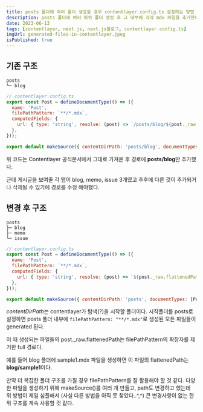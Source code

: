 ```yaml
---
title: posts 폴더에 여러 폴더 생성할 경우 contentlayer.config.ts 설정하는 방법
description: posts 폴더에 여러 하위 폴더 생성 후 그 내부에 각각 mdx 파일을 추가한다면, contentlayer.config.ts를 어떻게 설정해야할까?
date: 2023-06-13
tags: [contentlayer, next.js, next.js블로그, contentlayer.config.ts]
imgUrl: generated-files-in-contentlayer.jpeg
isPublished: true
---
```


## 기존 구조

```
posts
└─ blog
```

```js
// contentlayer.config.ts
export const Post = defineDocumentType(() => ({
  name: 'Post',
  filePathPattern: `**/*.mdx`,
  computedFields: {
    url: { type: 'string', resolve: (post) => `/posts/blog/${post._raw.flattenedPath}` },
  },
}));

export default makeSource({ contentDirPath: 'posts/blog', documentTypes: [Post] });
```

위 코드는 Contentlayer 공식문서에서 그대로 가져온 후 경로에 **posts/blog**만 추가했다.

근데 게시글을 보여줄 각 탭이 blog, memo, issue 3개였고 추후에 다른 것이 추가되거나 삭제될 수 있기에 경로를 수정 해야했다.

## 변경 후 구조

```
posts
├─ blog
├─ memo
└─ issue
```

```js
// contentlayer.config.ts
export const Post = defineDocumentType(() => ({
  name: 'Post',
  filePathPattern: `**/*.mdx`,
  computedFields: {
    url: { type: 'string', resolve: (post) => `${post._raw.flattenedPath}` },
  },
}));

export default makeSource({ contentDirPath: 'posts', documentTypes: [Post] });
```

*contentDirPath*는 contentlayer가 탐색(?)을 시작할 폴더이다. 시작폴더를 posts로 설정하면 posts 폴더 내부에 `filePathPattern: "**/*.mdx"`로 생성된 모든 파일들이 generated 된다.

이 때 생성되는 파일들의 post._raw.flattenedPath는 filePathPattern의 확장자를 제거한 full 경로다.

예를 들어 blog 폴더에 sample1.mdx 파일을 생성하면 이 파일의 flattenedPath는 **blog/sample1**이다.

만약 더 복잡한 폴더 구조를 가질 경우 filePathPattern를 잘 활용해야 할 것 같다. 다양한 파일을 생성하기 위해 makeSource()를 여러 개 만들고, path도 변경하고 했는데 위 방법이 제일 심플해서 (사실 다른 방법을 아직 못 찾았다..^,^) 큰 변경사항이 없는 한 위 구조를 계속 사용할 것 같다.
